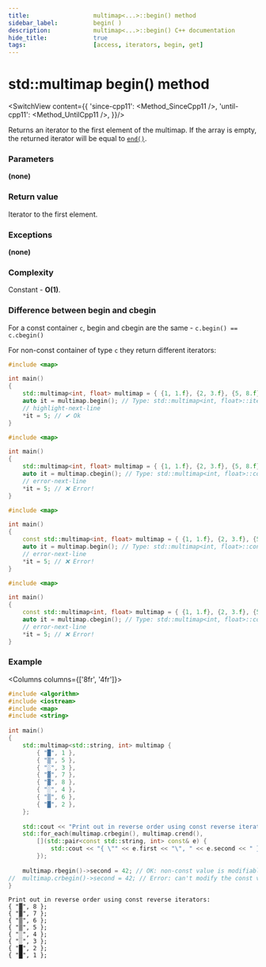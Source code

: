 ```yaml
---
title:					multimap<...>::begin() method
sidebar_label:			begin( )
description:			multimap<...>::begin() C++ documentation
hide_title:				true
tags:					[access, iterators, begin, get]
---
```



<!-- Terms -->

<!----------------- Codes ---------------------->

<!-- begin -->


# std::multimap begin() method

<SwitchView content={{
		'since-cpp11': <Method_SinceCpp11 />,
		'until-cpp11': <Method_UntilCpp11 />,
	}}/>

Returns an <Tooltip title={Term_ContAlias_Iterator}>iterator</Tooltip> to the first element of the multimap.
If the array is empty, the returned iterator will be equal to [`end()`](/docs/std/containers/maps/multimap/end).

### Parameters

**(none)**

### Return value

Iterator to the first element.

### Exceptions

**(none)**

### Complexity

Constant - **O(1)**.

### Difference between begin and cbegin

For a const container `c`, begin and cbegin are the same - `c.begin() == c.cbegin()`

For non-const container of type `c` they return different iterators:

<Tabs>
<TabItem value="non-const-container" label="Non const container" default>

<Tabs>
<TabItem value="begin" label="begin" default>

```cpp
#include <map>

int main()
{
    std::multimap<int, float> multimap = { {1, 1.f}, {2, 3.f}, {5, 8.f} };
    auto it = multimap.begin(); // Type: std::multimap<int, float>::iterator
    // highlight-next-line
    *it = 5; // ✔ Ok
}
```

</TabItem>
<TabItem value="cbegin" label="cbegin" default>

```cpp
#include <map>

int main()
{
    std::multimap<int, float> multimap = { {1, 1.f}, {2, 3.f}, {5, 8.f} };
    auto it = multimap.cbegin(); // Type: std::multimap<int, float>::const_iterator
    // error-next-line
    *it = 5; // ❌ Error! 
}
```

</TabItem>
</Tabs>

</TabItem>
<TabItem value="const-container" label="Const container">

<Tabs>
<TabItem value="begin" label="begin" default>

```cpp
#include <map>

int main()
{
    const std::multimap<int, float> multimap = { {1, 1.f}, {2, 3.f}, {5, 8.f} };
    auto it = multimap.begin(); // Type: std::multimap<int, float>::const_iterator
    // error-next-line
    *it = 5; // ❌ Error! 
}
```

</TabItem>
<TabItem value="cbegin" label="cbegin" default>

```cpp
#include <map>

int main()
{
    const std::multimap<int, float> multimap = { {1, 1.f}, {2, 3.f}, {5, 8.f} };
    auto it = multimap.cbegin(); // Type: std::multimap<int, float>::const_iterator
    // error-next-line
    *it = 5; // ❌ Error! 
}
```

</TabItem>
</Tabs>

</TabItem>
</Tabs>

### Example

<Columns columns={['8fr', '4fr']}>
<div>

```cpp title='Main.cpp' showLineNumbers
#include <algorithm>
#include <iostream>
#include <map>
#include <string>
 
int main()
{
    std::multimap<std::string, int> multimap {
        { "█", 1 },
        { "▒", 5 },
        { "░", 3 },
        { "▓", 7 },
        { "▓", 8 },
        { "░", 4 },
        { "▒", 6 },
        { "█", 2 },
    };
 
    std::cout << "Print out in reverse order using const reverse iterators:\n";
    std::for_each(multimap.crbegin(), multimap.crend(),
        [](std::pair<const std::string, int> const& e) {
            std::cout << "{ \"" << e.first << "\", " << e.second << " };\n";
        });
 
    multimap.rbegin()->second = 42; // OK: non-const value is modifiable
//  multimap.crbegin()->second = 42; // Error: can't modify the const value
}
```

</div>
<div>

```plaintext title="Possible output"
Print out in reverse order using const reverse iterators:
{ "▓", 8 };
{ "▓", 7 };
{ "▒", 6 };
{ "▒", 5 };
{ "░", 4 };
{ "░", 3 };
{ "█", 2 };
{ "█", 1 };
```

</div>
</Columns>
